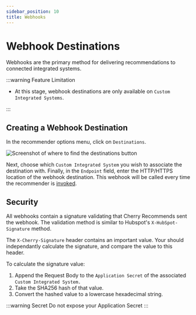 ```yaml
---
sidebar_position: 10
title: Webhooks
---
```


# Webhook Destinations

Webhooks are the primary method for delivering recommendations to connected integrated systems.

:::warning Feature Limitation

- At this stage, webhook destinations are only available on `Custom Integrated Systems`.

:::

## Creating a Webhook Destination

In the recommender options menu, click on `Destinations`.

![Screenshot of where to find the destinations button](/img/screenshots/destinations/DestinationsMenuItem.png)

Next, choose which `Custom Integrated System` you wish to associate the destination with.
Finally, in the `Endpoint` field, enter the HTTP/HTTPS location of the webhook destination.
This webhook will be called every time the recommender is [invoked](/docs/recommenders/Deploy_Recommender/Invoke/invoke-items-recommender).

## Security

All webhooks contain a signature validating that Cherry Recommends sent the webhook.
The validation method is similar to Hubspot's `X-HubSpot-Signature` method.

The `X-Cherry-Signature` header contains an important value.
Your should independantly calculate the signature, and compare the value to this header.

To calculate the signature value:

1. Append the Request Body to the `Application Secret` of the associated `Custom Integrated System.`
1. Take the SHA256 hash of that value.
1. Convert the hashed value to a lowercase hexadecimal string.

:::warning Secret
Do not expose your Application Secret
:::

